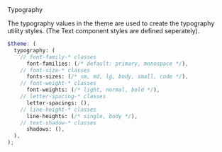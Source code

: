 <Text variant='heading-1' mt='xl'>
  Typography
</Text>

The typography values in the theme are used to create the typography utility styles. (The
Text component styles are defined seperately).

```scss
$theme: (
  typography: (
    // font-family-* classes
      font-families: (/* default: primary, monospace */),
    // font-size-* classes
      fonts-sizes: (/* sm, md, lg, body, small, code */),
    // font-weight-* classes
      font-weights: (/* light, normal, bold */),
    // letter-spacing-* classes
      letter-spacings: (),
    // line-height-* classes
      line-heights: (/* single, body */),
    // text-shadow-* classes
      shadows: (),
  ),
);
```
